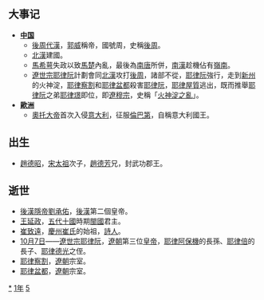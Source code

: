 {{yearTOC|951|于阗'''[[同慶_(于闐)|同慶]]四十年'''；辽'''[[天祿_(遼朝)|天祿]]五年'''，'''[[應曆|應曆]]元年'''；南汉'''-{[[乾和|乾和]]}-九年'''；后蜀'''[[广政|广政]]十四年'''；南唐（马楚）'''[[保大_(南唐)|保大]]九年'''；大理'''[[至治_(大理)|至治]]六年'''；北汉'''[[乾祐_(後漢)|-{乾}-祐]]四年'''；后周（吴越、荆南）'''[[广顺|广顺]]元年'''；日本'''[[天曆_(日本)|天曆]]五年'''}}
== 大事记 ==
*'''[[中国|中国]]'''
**[[後周代漢|後周代漢]]，[[郭威|郭威]]稱帝，國號周，史稱[[後周|後周]]。
**[[北漢|北漢]]建國。
**[[馬希萼|馬希萼]]失政以致[[馬楚|馬楚]]內亂，最後為[[南唐|南唐]]所併，[[南漢|南漢]]趁機佔有[[嶺南|嶺南]]。
**[[遼世宗|遼世宗]][[耶律阮|耶律阮]]計劃會同[[北漢|北漢]]攻打[[後周|後周]]，諸部不從，[[耶律阮|耶律阮]]強行，走到[[新州|新州]]的火神淀，[[耶律察割|耶律察割]]和[[耶律盆都|耶律盆都]]殺害[[耶律阮|耶律阮]]，[[耶律屋質|耶律屋質]]逃出，既而推舉[[耶律阮|耶律阮]]之弟[[耶律璟|耶律璟]]即位，即[[遼穆宗|遼穆宗]]，史稱「[[火神淀之亂|火神淀之亂]]」。
*'''[[歐洲|歐洲]]'''
**[[奧托一世_(神聖羅馬帝國)|奧托大帝]]首次入侵[[意大利|意大利]]，征服[[倫巴第|倫巴第]]，自稱意大利國王。

== 出生 ==
* [[趙德昭|趙德昭]]，[[宋太祖|宋太祖]]次子，[[趙德芳|趙德芳]]兄，封武功郡王。

== 逝世 ==
{{Wikisource year mention}}
*[[後漢隱帝|後漢隱帝]][[劉承佑|劉承佑]]，[[後漢|後漢]]第二個皇帝。
*[[王延政|王延政]]，[[五代十國|五代十國]]時期[[閩國|閩國]]君主。
*[[崔致遠|崔致遠]]，[[慶州崔氏|慶州崔氏]]的始祖，[[詩人|詩人]]。
*[[10月7日|10月7日]]——[[遼世宗|遼世宗]][[耶律阮|耶律阮]]，[[遼朝|遼朝]]第三位[[皇帝|皇帝]]，[[耶律阿保機|耶律阿保機]]的長孫、[[耶律倍|耶律倍]]的長子、[[耶律德光|耶律德光]]之侄。
*[[耶律察割|耶律察割]]，[[遼朝|遼朝]]宗室。
*[[耶律盆都|耶律盆都]]，[[遼朝|遼朝]]宗室。

[[Category:951年|*]]
[[Category:950年代|1年]]
[[Category:10世纪各年|5]]